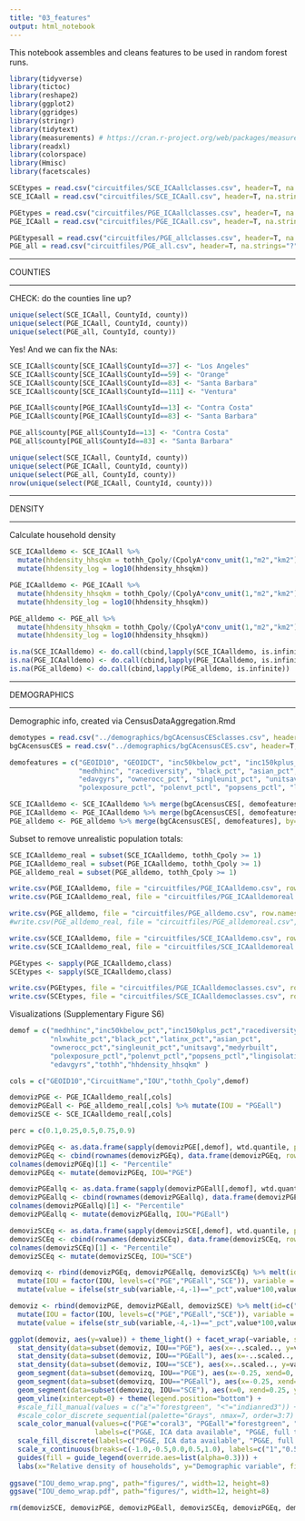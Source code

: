 ```yaml
---
title: "03_features"
output: html_notebook
---
```


This notebook assembles and cleans features to be used in random forest runs.

```r
library(tidyverse)
library(tictoc)
library(reshape2)
library(ggplot2)
library(ggridges)
library(stringr)
library(tidytext)
library(measurements) # https://cran.r-project.org/web/packages/measurements/measurements.pdf
library(readxl)
library(colorspace)
library(Hmisc)
library(facetscales)
```


```r
SCEtypes = read.csv("circuitfiles/SCE_ICAallclasses.csv", header=T, na.strings="?")
SCE_ICAall = read.csv("circuitfiles/SCE_ICAall.csv", header=T, na.strings="?", colClasses=as.character(SCEtypes$x))

PGEtypes = read.csv("circuitfiles/PGE_ICAallclasses.csv", header=T, na.strings="?")
PGE_ICAall = read.csv("circuitfiles/PGE_ICAall.csv", header=T, na.strings="?", colClasses=as.character(PGEtypes$x))

PGEtypesall = read.csv("circuitfiles/PGE_allclasses.csv", header=T, na.strings="?")
PGE_all = read.csv("circuitfiles/PGE_all.csv", header=T, na.strings="?", colClasses=as.character(PGEtypesall$x))
```

--------------------------------------------------------------------------------------------

COUNTIES

--------------------------------------------------------------------------------------------

CHECK: do the counties line up?

```r
unique(select(SCE_ICAall, CountyId, county))
unique(select(PGE_ICAall, CountyId, county))
unique(select(PGE_all, CountyId, county))
```

Yes! And we can fix the NAs:

```r
SCE_ICAall$county[SCE_ICAall$CountyId==37] <- "Los Angeles"
SCE_ICAall$county[SCE_ICAall$CountyId==59] <- "Orange"
SCE_ICAall$county[SCE_ICAall$CountyId==83] <- "Santa Barbara"
SCE_ICAall$county[SCE_ICAall$CountyId==111] <- "Ventura"

PGE_ICAall$county[PGE_ICAall$CountyId==13] <- "Contra Costa"
PGE_ICAall$county[PGE_ICAall$CountyId==83] <- "Santa Barbara"

PGE_all$county[PGE_all$CountyId==13] <- "Contra Costa"
PGE_all$county[PGE_all$CountyId==83] <- "Santa Barbara"

unique(select(SCE_ICAall, CountyId, county))
unique(select(PGE_ICAall, CountyId, county))
unique(select(PGE_all, CountyId, county))
nrow(unique(select(PGE_ICAall, CountyId, county)))
```


--------------------------------------------------------------------------------------------

DENSITY

--------------------------------------------------------------------------------------------

Calculate household density

```r
SCE_ICAalldemo <- SCE_ICAall %>%
  mutate(hhdensity_hhsqkm = tothh_Cpoly/(CpolyA*conv_unit(1,"m2","km2"))) %>%
  mutate(hhdensity_log = log10(hhdensity_hhsqkm))

PGE_ICAalldemo <- PGE_ICAall %>%
  mutate(hhdensity_hhsqkm = tothh_Cpoly/(CpolyA*conv_unit(1,"m2","km2"))) %>%
  mutate(hhdensity_log = log10(hhdensity_hhsqkm))

PGE_alldemo <- PGE_all %>%
  mutate(hhdensity_hhsqkm = tothh_Cpoly/(CpolyA*conv_unit(1,"m2","km2"))) %>%
  mutate(hhdensity_log = log10(hhdensity_hhsqkm))

is.na(SCE_ICAalldemo) <- do.call(cbind,lapply(SCE_ICAalldemo, is.infinite))
is.na(PGE_ICAalldemo) <- do.call(cbind,lapply(PGE_ICAalldemo, is.infinite))
is.na(PGE_alldemo) <- do.call(cbind,lapply(PGE_alldemo, is.infinite))
```


--------------------------------------------------------------------------------------------

DEMOGRAPHICS

--------------------------------------------------------------------------------------------

Demographic info, created via CensusDataAggregation.Rmd

```r
demotypes = read.csv("../demographics/bgCAcensusCESclasses.csv", header=T, na.strings="?")
bgCAcensusCES = read.csv("../demographics/bgCAcensusCES.csv", header=T, na.strings="?", colClasses=as.character(demotypes$x))
```

```r
demofeatures = c("GEOID10", "GEOIDCT", "inc50kbelow_pct", "inc150kplus_pct", 
                 "medhhinc", "racediversity", "black_pct", "asian_pct", "nlxwhite_pct", "latinx_pct", 
                 "edavgyrs", "ownerocc_pct", "singleunit_pct", "unitsavg", "medyrbuilt", 
                 "polexposure_pctl", "polenvt_pctl", "popsens_pctl", "lingisolation_pctl", "sb535disad")

SCE_ICAalldemo <- SCE_ICAalldemo %>% merge(bgCAcensusCES[, demofeatures], by="GEOID10", all.x=TRUE) %>% unique()
PGE_ICAalldemo <- PGE_ICAalldemo %>% merge(bgCAcensusCES[, demofeatures], by="GEOID10", all.x=TRUE) %>% unique()
PGE_alldemo <- PGE_alldemo %>% merge(bgCAcensusCES[, demofeatures], by="GEOID10", all.x=TRUE) %>% unique()
```

Subset to remove unrealistic population totals:

```r
SCE_ICAalldemo_real = subset(SCE_ICAalldemo, tothh_Cpoly >= 1)
PGE_ICAalldemo_real = subset(PGE_ICAalldemo, tothh_Cpoly >= 1)
PGE_alldemo_real = subset(PGE_alldemo, tothh_Cpoly >= 1)
```


```r
write.csv(PGE_ICAalldemo, file = "circuitfiles/PGE_ICAalldemo.csv", row.names = FALSE)
write.csv(PGE_ICAalldemo_real, file = "circuitfiles/PGE_ICAalldemoreal.csv", row.names = FALSE)

write.csv(PGE_alldemo, file = "circuitfiles/PGE_alldemo.csv", row.names = FALSE)
#write.csv(PGE_alldemo_real, file = "circuitfiles/PGE_alldemoreal.csv", row.names = FALSE)

write.csv(SCE_ICAalldemo, file = "circuitfiles/SCE_ICAalldemo.csv", row.names = FALSE)
write.csv(SCE_ICAalldemo_real, file = "circuitfiles/SCE_ICAalldemoreal.csv", row.names = FALSE)

PGEtypes <- sapply(PGE_ICAalldemo,class)
SCEtypes <- sapply(SCE_ICAalldemo,class)

write.csv(PGEtypes, file = "circuitfiles/PGE_ICAalldemoclasses.csv", row.names=FALSE)
write.csv(SCEtypes, file = "circuitfiles/SCE_ICAalldemoclasses.csv", row.names=FALSE)
```


Visualizations (Supplementary Figure S6)

```r
demof = c("medhhinc","inc50kbelow_pct","inc150kplus_pct","racediversity",
          "nlxwhite_pct","black_pct","latinx_pct","asian_pct",
          "ownerocc_pct","singleunit_pct","unitsavg","medyrbuilt",
          "polexposure_pctl","polenvt_pctl","popsens_pctl","lingisolation_pctl",
          "edavgyrs","tothh","hhdensity_hhsqkm" )

cols = c("GEOID10","CircuitName","IOU","tothh_Cpoly",demof)

demovizPGE <- PGE_ICAalldemo_real[,cols]
demovizPGEall <- PGE_alldemo_real[,cols] %>% mutate(IOU = "PGEall")
demovizSCE <- SCE_ICAalldemo_real[,cols]

perc = c(0.1,0.25,0.5,0.75,0.9)

demovizPGEq <- as.data.frame(sapply(demovizPGE[,demof], wtd.quantile, probs=perc, weight=demovizPGE$tothh_Cpoly, na.rm=TRUE))
demovizPGEq <- cbind(rownames(demovizPGEq), data.frame(demovizPGEq, row.names=NULL))
colnames(demovizPGEq)[1] <- "Percentile"
demovizPGEq <- mutate(demovizPGEq, IOU="PGE")

demovizPGEallq <- as.data.frame(sapply(demovizPGEall[,demof], wtd.quantile, probs=perc, weight=demovizPGEall$tothh_Cpoly, na.rm=TRUE))
demovizPGEallq <- cbind(rownames(demovizPGEallq), data.frame(demovizPGEallq, row.names=NULL))
colnames(demovizPGEallq)[1] <- "Percentile"
demovizPGEallq <- mutate(demovizPGEallq, IOU="PGEall")

demovizSCEq <- as.data.frame(sapply(demovizSCE[,demof], wtd.quantile, probs=perc, weight=demovizSCE$tothh_Cpoly, na.rm=TRUE))
demovizSCEq <- cbind(rownames(demovizSCEq), data.frame(demovizSCEq, row.names=NULL))
colnames(demovizSCEq)[1] <- "Percentile"
demovizSCEq <- mutate(demovizSCEq, IOU="SCE")

demovizq <- rbind(demovizPGEq, demovizPGEallq, demovizSCEq) %>% melt(id=c("Percentile","IOU")) %>% 
  mutate(IOU = factor(IOU, levels=c("PGE","PGEall","SCE")), variable = factor(variable, levels=demof)) %>%
  mutate(value = ifelse(str_sub(variable,-4,-1)=="_pct",value*100,value))

demoviz <- rbind(demovizPGE, demovizPGEall, demovizSCE) %>% melt(id=c("GEOID10","CircuitName","IOU","tothh_Cpoly")) %>%
  mutate(IOU = factor(IOU, levels=c("PGE","PGEall","SCE")), variable = factor(variable, levels=demof)) %>%
  mutate(value = ifelse(str_sub(variable,-4,-1)=="_pct",value*100,value))

ggplot(demoviz, aes(y=value)) + theme_light() + facet_wrap(~variable, scales="free_y", ncol=4) +
  stat_density(data=subset(demoviz, IOU=="PGE"), aes(x=-..scaled.., y=value, weight=tothh_Cpoly, fill=IOU), alpha=0.3, adjust=1/2) +
  stat_density(data=subset(demoviz, IOU=="PGEall"), aes(x=-..scaled.., y=value, weight=tothh_Cpoly, fill=IOU), alpha=0.3, adjust=1/2) +
  stat_density(data=subset(demoviz, IOU=="SCE"), aes(x=..scaled.., y=value, weight=tothh_Cpoly, fill=IOU), alpha=0.3, adjust=1/2) +
  geom_segment(data=subset(demovizq, IOU=="PGE"), aes(x=-0.25, xend=0, y=value, yend=value, color=IOU), inherit.aes=FALSE) +
  geom_segment(data=subset(demovizq, IOU=="PGEall"), aes(x=-0.25, xend=0, y=value, yend=value, color=IOU), inherit.aes=FALSE) +
  geom_segment(data=subset(demovizq, IOU=="SCE"), aes(x=0, xend=0.25, y=value, yend=value, color=IOU), inherit.aes=FALSE) +
  geom_vline(xintercept=0) + theme(legend.position="bottom") +
  #scale_fill_manual(values = c("≥"="forestgreen", "<"="indianred3")) +
  #scale_color_discrete_sequential(palette="Grays", nmax=7, order=3:7) +
  scale_color_manual(values=c("PGE"="coral3", "PGEall"="forestgreen", "SCE"="dodgerblue4"), 
                     labels=c("PG&E, ICA data available", "PG&E, full territory", "SCE")) +
  scale_fill_discrete(labels=c("PG&E, ICA data available", "PG&E, full territory", "SCE")) +
  scale_x_continuous(breaks=c(-1.0,-0.5,0.0,0.5,1.0), labels=c("1","0.5","0","0.5","1")) +
  guides(fill = guide_legend(override.aes=list(alpha=0.3))) +
  labs(x="Relative density of households", y="Demographic variable", fill="IOU")
  
ggsave("IOU_demo_wrap.png", path="figures/", width=12, height=8)
ggsave("IOU_demo_wrap.pdf", path="figures/", width=12, height=8)

rm(demovizSCE, demovizPGE, demovizPGEall, demovizSCEq, demovizPGEq, demovizPGEallq, demoviz, demovizq, demovizall, demovizmelt)
```





